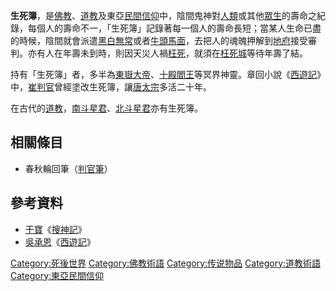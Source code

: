 '''生死簿'''，是[[佛教|佛教]]、[[道教|道教]]及東亞[[民間信仰|民間信仰]]中，陰間鬼神對[[人類|人類]]或其他[[眾生|眾生]]的壽命之紀錄，每個人的壽命不一，「生死簿」記錄著每一個人的壽命長短；當某人生命已盡的時候，陰間就會派遣[[黑白無常|黑白無常]]或者[[牛頭馬面|牛頭馬面]]，去把人的魂魄押解到[[地府|地府]]接受審判。亦有人在年壽未到時，則因天災人禍[[枉死|枉死]]，就須在[[枉死城|枉死城]]等待年壽了結。

持有「生死簿」者，多半為[[東嶽大帝|東嶽大帝]]、[[十殿閻王|十殿閻王]]等冥界神靈。章回小說《[[西遊記|西遊記]]》中，[[崔府君|崔判官]]曾經塗改生死簿，讓[[唐太宗|唐太宗]]多活二十年。

在古代的[[道教|道教]]，[[南斗星君|南斗星君]]、[[北斗星君|北斗星君]]亦有生死簿。

== 相關條目 ==
* 春秋輪回筆（[[撾|判官筆]]）

==參考資料==
*[[干寶|干寶]]《[[搜神記|搜神記]]》
*[[吳承恩|吳承恩]]《[[西遊記|西遊記]]》

[[Category:死後世界|Category:死後世界]]
[[Category:佛教術語|Category:佛教術語]]
[[Category:传说物品|Category:传说物品]]
[[Category:道教術語|Category:道教術語]]
[[Category:東亞民間信仰|Category:東亞民間信仰]]
